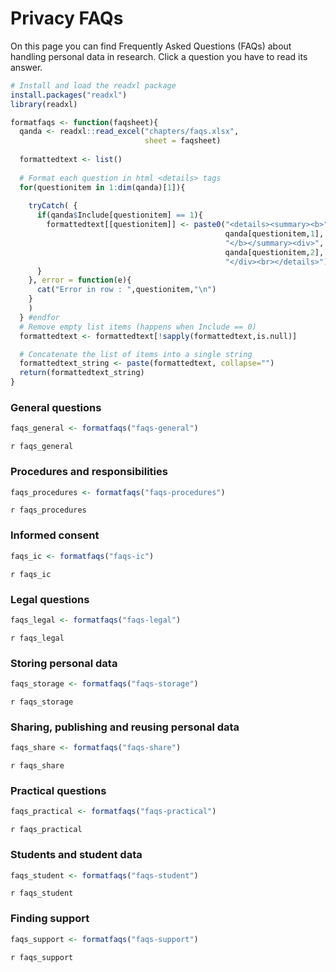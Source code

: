 # Privacy FAQs {#faq}

On this page you can find Frequently Asked Questions (FAQs) about handling 
personal data in research. Click a question you have to read its answer. 

```{r faqsformattingfunction, message=FALSE, warning=FALSE, echo=FALSE,include=FALSE}
# Install and load the readxl package
install.packages("readxl")
library(readxl)

formatfaqs <- function(faqsheet){
  qanda <- readxl::read_excel("chapters/faqs.xlsx", 
                              sheet = faqsheet)
  
  formattedtext <- list()
  
  # Format each question in html <details> tags
  for(questionitem in 1:dim(qanda)[1]){
    
    tryCatch( { 
      if(qanda$Include[questionitem] == 1){
        formattedtext[[questionitem]] <- paste0("<details><summary><b>",
                                                qanda[questionitem,1],
                                                "</b></summary><div>",
                                                qanda[questionitem,2],
                                                "</div><br></details>")
      }
    }, error = function(e){
      cat("Error in row : ",questionitem,"\n")
    }
    )
  } #endfor
  # Remove empty list items (happens when Include == 0)
  formattedtext <- formattedtext[!sapply(formattedtext,is.null)]

  # Concatenate the list of items into a single string
  formattedtext_string <- paste(formattedtext, collapse="")
  return(formattedtext_string)
}
```

### General questions {#general}

```{r faqs-general, message=FALSE,warning=FALSE,echo=FALSE}
faqs_general <- formatfaqs("faqs-general")
```

`r faqs_general`

### Procedures and responsibilities {#procedures}

```{r faqs-procedures, message=FALSE,warning=FALSE,echo=FALSE}
faqs_procedures <- formatfaqs("faqs-procedures")
```

`r faqs_procedures`

### Informed consent {#consent}

```{r faqs-ic, message=FALSE,warning=FALSE,echo=FALSE}
faqs_ic <- formatfaqs("faqs-ic")
```

`r faqs_ic`

### Legal questions {#legal}

```{r faqs-legal, message=FALSE,warning=FALSE,echo=FALSE}
faqs_legal <- formatfaqs("faqs-legal")
```

`r faqs_legal`

### Storing personal data {#storage}

```{r faqs-storage, message=FALSE,warning=FALSE,echo=FALSE}
faqs_storage <- formatfaqs("faqs-storage")
```

`r faqs_storage`

### Sharing, publishing and reusing personal data {#sharing}

```{r faqs-share, message=FALSE,warning=FALSE,echo=FALSE}
faqs_share <- formatfaqs("faqs-share")
```

`r faqs_share`

### Practical questions {#practical-questions}

```{r faqs-practical, message=FALSE,warning=FALSE,echo=FALSE}
faqs_practical <- formatfaqs("faqs-practical")
```

`r faqs_practical`

### Students and student data {#students}

```{r faqs-student, message=FALSE,warning=FALSE,echo=FALSE}
faqs_student <- formatfaqs("faqs-student")
```

`r faqs_student`

### Finding support {#finding-support}

```{r faqs-support, message=FALSE,warning=FALSE,echo=FALSE}
faqs_support <- formatfaqs("faqs-support")
```

`r faqs_support`
